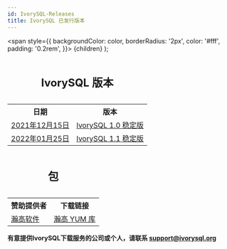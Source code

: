 ```yaml
---
id: IvorySQL-Releases
title: IvorySQL 已发行版本
---
```


  <span
    style={{
      backgroundColor: color,
      borderRadius: '2px',
      color: '#fff',
      padding: '0.2rem',
    }}>
    {children}
  </span>
);


<table>
<caption><h2>IvorySQL 版本</h2></caption>
  <tr>
    <th>日期</th>
    <th>版本</th>
  </tr>
  <tr>
    <td>
        <a href="/ivorysql-v1-0-release-page">2021年12月15日</a>
    </td>
    <td>
        <a href="/ivorysql-v1-0-release-page">IvorySQL 1.0 稳定版</a>
    </td>
  </tr>
  <tr>
    <td>
        <a href="/ivorysql-v1-1-release-page">2022年01月25日</a>
    </td>
    <td>
        <a href="/ivorysql-v1-1-release-page">IvorySQL 1.1 稳定版</a>
    </td>
  </tr>

</table>



<table>
<caption><h2>包</h2></caption>
  <tr>
    <th>赞助提供者</th>
    <th>下载链接</th>
  </tr>
  <tr>
    <td>
        <a href="http://www.highgo.ca">瀚高软件</a>
    </td>
    <td>
        <a href="https://yum.highgo.ca/ivorysql.html">瀚高 YUM 库</a>
    </td>
  </tr>
</table>



**<Highlight color="#25c2a0">有意提供IvorySQL下载服务的公司或个人，请联系 support@ivorysql.org</Highlight>**
